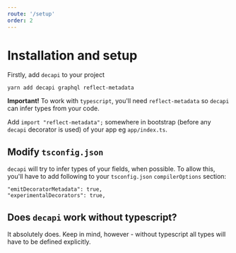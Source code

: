 ```yaml
---
route: '/setup'
order: 2
---
```


# Installation and setup

Firstly, add `decapi` to your project

```
yarn add decapi graphql reflect-metadata
```

**Important!** To work with `typescript`, you'll need `reflect-metadata` so `decapi` can infer types from your code.

Add `import "reflect-metadata";` somewhere in bootstrap (before any `decapi` decorator is used) of your app eg `app/index.ts`.

## Modify `tsconfig.json`

`decapi` will try to infer types of your fields, when possible. To allow this, you'll have to add following to your `tsconfig.json` `compilerOptions` section:

```
"emitDecoratorMetadata": true,
"experimentalDecorators": true,
```

## Does `decapi` work without typescript?

It absolutely does. Keep in mind, however - without typescript all types will have to be defined explicitly.
